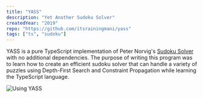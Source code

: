 ```yaml
---
title: "YASS"
description: "Yet Another Sudoku Solver"
createdYear: "2019"
repo: "https://github.com/itsrainingmani/yass"
tags: ["ts", "sudoku"]
---
```



YASS is a pure TypeScript implementation of Peter Norvig's <a href="https://norvig.com/sudoku.html">Sudoku Solver</a> with no additional dependencies. The purpose of writing this program was to learn how to create an efficient sudoku solver that can handle a variety of puzzles using Depth-First Search and Constraint Propagation while learning the TypeScript language.

<div class="center">
	<Image
		src={yassExample}
		alt="Using YASS"
	/>
</div>
